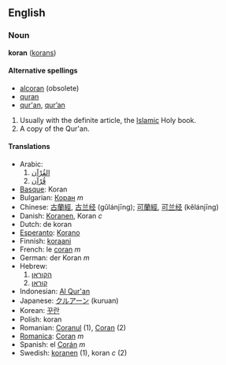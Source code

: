 ==English==
=== Noun ===
'''koran''' ([[korans]])

====Alternative spellings====<!-- shouldn't many of these be capitalised? -->
*[[alcoran]] (obsolete)
*[[quran]]
*[[qur'an]], [[qur’an]]

#Usually with the definite article, the [[Islamic]] Holy book.
#A copy of the Qur'an.

==== Translations ====
*Arabic:
*#[[القُرْآن]]
*#[[قُرْآن]]
*[[Basque]]: Koran
*Bulgarian: [[Коран]] ''m''
*Chinese: [[古蘭經]], [[古兰经]] (gǔlánjīng); [[可蘭經]], [[可兰经]] (kělánjīng)
*Danish: [[Koranen]], Koran ''c''
*Dutch: de koran
*[[Esperanto]]: [[Korano]]
*Finnish: [[koraani]]
*French: le [[coran]] ''m''
*German: der Koran ''m''
*Hebrew:
*#[[הקוראן]]
*#[[קוראן]]
*Indonesian: [[Al Qur'an]]
*Japanese: [[クルアーン]] (kuruan)
*Korean: [[꾸란]]
*Polish: koran
*Romanian: [[Coranul]] (1), [[Coran]] (2)
*[[Romanica]]: [[Coran]] ''m''
*Spanish: el [[Corán]] ''m''
*Swedish: [[koranen]] (1), koran ''c'' (2)
